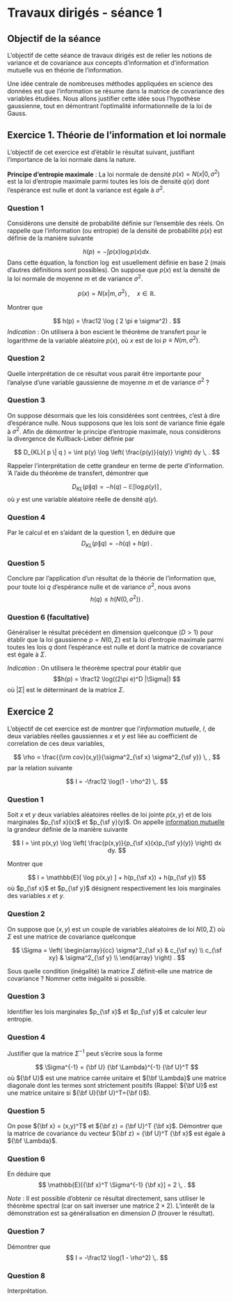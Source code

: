 # Travaux dirigés - séance 1


## Objectif de la séance



L'objectif de cette séance de travaux dirigés est de relier les notions de variance et de covariance aux concepts d'information et d'information mutuelle vus en théorie de l'information. 

Une idée centrale de nombreuses méthodes appliquées en science des données est que l'information se  résume dans la matrice de covariance des variables étudiées. Nous allons justifier cette idée sous l'hypothèse gaussienne, tout en démontrant l'optimalité informationnelle de la loi de Gauss.


## Exercice 1. Théorie de l'information et loi normale 

L'objectif de cet exercice est d'établir le résultat suivant, justifiant l'importance de la loi normale dans la nature. 

**Principe d'entropie maximale** : La loi normale de densité $p(x) = N(x|0, \sigma^2)$ est la loi d'entropie maximale parmi toutes les lois de densité $q(x)$ dont l'espérance est nulle et dont la variance est égale à $\sigma^2$.


### Question 1

Considèrons une densité de probabilité définie sur l'ensemble des réels. On rappelle que l'information (ou entropie) de la densité de probabilité $p(x)$ est définie de la manière suivante

$$
h(p) = - \int p(x) \log p(x) dx . 
$$
Dans cette équation, la fonction $\log$ est usuellement définie en base 2 (mais d'autres définitions sont possibles). On suppose que $p(x)$ est la densité de la loi normale de moyenne $m$ et de variance $\sigma^2$. 

$$
p(x) = N(x | m , \sigma^2) \, , \quad x \in \mathbb{R}. 
$$

Montrer que 

$$
h(p) =  \frac12 \log ( 2 \pi e \sigma^2) . 
$$
_Indication_ : On utilisera à bon escient le théorème de transfert pour le logarithme de la variable aléatoire $p(x)$, où $x$ est de loi $p \equiv N(m, \sigma^2)$.

### Question 2

Quelle interprétation de ce résultat vous parait être importante pour l'analyse d'une variable gaussienne de moyenne $m$ et de variance $\sigma^2$ ?  


### Question 3

On suppose désormais que les lois considérées sont centrées, c'est à dire d'espérance nulle. Nous supposons que les lois sont de variance finie égale à $\sigma^2$. Afin de démontrer le principe d'entropie maximale, nous considèrons la divergence de Kullback-Lieber définie par  

$$
D_{KL}( p \|  q ) = \int p(y) \log \left( \frac{p(y)}{q(y)} \right) dy \, .
$$

Rappeler l'interprétation de cette grandeur en terme de perte d'information. \‘A l'aide du théorème de transfert, démontrer que 

$$
D_{KL}( p \|  q ) = - h(q) - \mathbb{E}[\log p(y)] \, , 
$$
où $y$ est une variable aléatoire réelle de densité $q(y)$.

### Question 4

Par le calcul et en s'aidant de la question 1, en déduire que 
$$
D_{KL}( p \|  q ) = - h(q) + h(p) \, . 
$$

### Question 5

Conclure par l'application d'un résultat de la théorie de l'information que, pour toute loi $q$ d'espérance nulle et de variance $\sigma^2$, nous avons
$$
 h(q) \leq h(N(0, \sigma^2)) \, . 
$$



### Question 6 (facultative)

Généraliser le résultat précédent en dimension quelconque ($D > 1$) pour établir que la loi gaussienne $p = N(0, \Sigma)$ est la loi d'entropie maximale parmi toutes les lois $q$ dont l'espérance est nulle et dont la matrice de covariance est égale à $\Sigma$.

_Indication_ : On utilisera le théorème spectral pour établir que 
$$h(p) = \frac12 \log((2\pi e)^D |\Sigma|) $$
où $|\Sigma|$ est le déterminant de la matrice $\Sigma$.



## Exercice 2

L'objectif de cet exercice est de montrer que l'_information mutuelle_, $I$, de deux variables réelles gaussiennes $x$ et $y$ est liée au coefficient de correlation de ces deux variables,

$$
\rho = \frac{{\rm cov}(x,y)}{\sigma^2_{\sf x} \sigma^2_{\sf y}} \, , 
$$
par la relation suivante 

$$
I = -\frac12 \log(1 - \rho^2) \,.
$$



### Question 1 

Soit $x$ et $y$ deux variables aléatoires réelles de loi jointe $p(x,y)$ et de lois marginales $p_{\sf x}(x)$ et $p_{\sf y}(y)$. On appelle [information mutuelle](https://en.wikipedia.org/wiki/Mutual_information) la grandeur définie de la manière suivante

$$
I  =  \int p(x,y) 
\log \left( \frac{p(x,y)}{p_{\sf x}(x)p_{\sf y}(y)}  \right)  dx dy. 
$$

Montrer que 

$$
I =  \mathbb{E}[ \log p(x,y) ] + h(p_{\sf x}) + h(p_{\sf y}) 
$$
où $p_{\sf x}$ et $p_{\sf y}$ désignent respectivement les lois marginales des variables $x$ et $y$.


### Question 2

On suppose que $(x,y)$ est un couple de variables aléatoires de loi $N(0, \Sigma)$ où $\Sigma$ est une matrice de covariance quelconque

$$
\Sigma = \left( \begin{array}{cc} \sigma^2_{\sf x} & c_{\sf xy} \\
c_{\sf xy} & \sigma^2_{\sf y} \\
\end{array} \right) .
$$

Sous quelle condition (inégalité) la matrice $\Sigma$ définit-elle une matrice de covariance ? Nommer cette inégalité si possible.

### Question 3

Identifier les lois marginales $p_{\sf x}$ et $p_{\sf y}$ et calculer leur entropie. 



### Question 4

Justifier que la matrice $\Sigma^{-1}$ peut s'écrire sous la forme 

$$
\Sigma^{-1} = {\bf U} {\bf \Lambda}^{-1} {\bf U}^T
$$
où ${\bf U}$ est une matrice carrée unitaire et ${\bf \Lambda}$ une matrice diagonale dont les termes sont strictement positifs (Rappel: ${\bf U}$ est une matrice unitaire si ${\bf U}{\bf U}^T={\bf I}$).

### Question 5 

On pose ${\bf x} = (x,y)^T$ et ${\bf z} = {\bf U}^T {\bf x}$. Démontrer que la matrice de covariance du vecteur ${\bf z} = {\bf U}^T {\bf x}$ est égale à ${\bf \Lambda}$. 

### Question 6

En déduire que
$$
\mathbb{E}[{\bf x}^T  \Sigma^{-1} {\bf x}] = 2 \, .
$$

_Note_ : Il est possible d'obtenir ce résultat directement, sans utiliser le théorème spectral (car on sait inverser une matrice $2\times 2$). L'interêt de la démonstration est sa généralisation en dimension $D$ (trouver le résultat). 

### Question 7

Démontrer que 
$$
I = -\frac12 \log(1 - \rho^2) \,.
$$

### Question 8

Interprétation.


